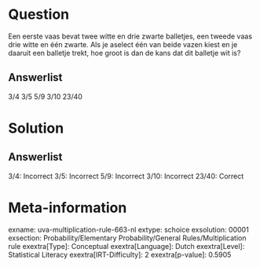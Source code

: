 Question
========

Een eerste vaas bevat twee witte en drie zwarte balletjes, een tweede
vaas drie witte en één zwarte. Als je aselect één van beide vazen kiest
en je daaruit een balletje trekt, hoe groot is dan de kans dat dit
balletje wit is?

Answerlist
----------

3/4
3/5
5/9
3/10
23/40

Solution
========

Answerlist
----------

3/4: Incorrect
3/5: Incorrect
5/9: Incorrect
3/10: Incorrect
23/40: Correct

Meta-information
================
exname: uva-multiplication-rule-663-nl
extype: schoice
exsolution: 00001
exsection: Probability/Elementary Probability/General Rules/Multiplication rule
exextra[Type]: Conceptual
exextra[Language]: Dutch
exextra[Level]: Statistical Literacy
exextra[IRT-Difficulty]: 2
exextra[p-value]: 0.5905
